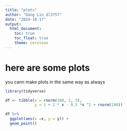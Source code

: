 ```yaml
---
title: "plots"
author: "Dang Lin dl3757"
date: "2024-10-17"
output:
  html_document:
    toc: true
    toc_float: true
    theme: cerulean
---
```


# here are some plots

you cann make plots in the same way as always

```r
library(tidyverse)

df <- tibble(x = rnorm(100, 2, 5), 
             y = 1 + 2 * x - 0.5 *x ^2 + rnorm(100))

df %>% 
  ggplot(aes(x =x, y = y)) + 
  geom_point()
```

